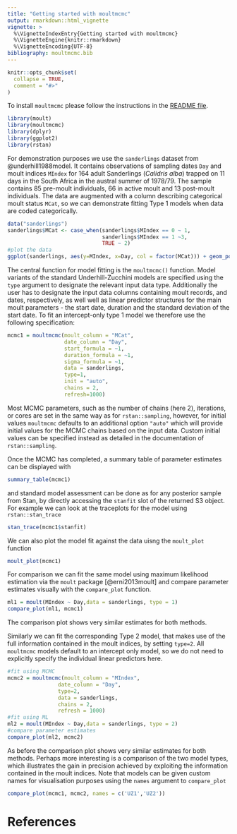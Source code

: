 ```yaml
---
title: "Getting started with moultmcmc"
output: rmarkdown::html_vignette
vignette: >
  %\VignetteIndexEntry{Getting started with moultmcmc}
  %\VignetteEngine{knitr::rmarkdown}
  %\VignetteEncoding{UTF-8}
bibliography: moultmcmc.bib
---
```


```r
knitr::opts_chunk$set(
  collapse = TRUE,
  comment = "#>"
)
```

To install `moultmcmc` please follow the instructions in the [README file](https://github.com/pboesu/moultmcmc#installation).

<!--**Note that as of January 2022 the moult package [@erni2013moult] is archived on CRAN because of an incompatibility with the upcoming R version 4.2.x. This vignette therefore relies on a patched version of the moult package for the time being. The patched version can be installed from github using the following command**-->

<!--
```r
#install patched moult package from github to avoid R CMD CHECK failures on R-devel
remotes::install_github('pboesu/moult', ref='patch_as_vector_error')
```
-->

```r
library(moult)
library(moultmcmc)
library(dplyr)
library(ggplot2)
library(rstan)
```

For demonstration purposes we use the `sanderlings` dataset from @underhill1988model. It contains observations of sampling dates `Day` and moult indices `MIndex` for 164 adult Sanderlings (*Calidris alba*) trapped on 11 days in the South Africa in the austral summer of 1978/79. The sample contains 85 pre-moult individuals, 66 in active moult and 13 post-moult individuals. The data are augmented with a column describing categorical moult status `MCat`, so we can demonstrate fitting Type 1 models when data are coded categorically.

```r
data("sanderlings")
sanderlings$MCat <- case_when(sanderlings$MIndex == 0 ~ 1,
                              sanderlings$MIndex == 1 ~3,
                              TRUE ~ 2)
#plot the data
ggplot(sanderlings, aes(y=MIndex, x=Day, col = factor(MCat))) + geom_point() +theme_classic()
```

The central function for model fitting is the `moultmcmc()` function. Model variants of the standard Underhill-Zucchini models are specified using the `type` argument to designate the relevant input data type. Additionally the user has to designate the input data columns containing moult records, and dates, respectively, as well well as linear predictor structures for the main moult parameters - the start date, duration and the standard deviation of the start date. To fit an intercept-only type 1 model we therefore use the following specification:
```r
mcmc1 = moultmcmc(moult_column = "MCat",
                  date_column = "Day",
                  start_formula = ~1,
                  duration_formula = ~1,
                  sigma_formula = ~1,
                  data = sanderlings,
                  type=1,
                  init = "auto",
                  chains = 2,
                  refresh=1000)
```
Most MCMC parameters, such as the number of chains (here 2), iterations, or cores are set in the same way as for `rstan::sampling`, however, for initial values `moultmcmc` defaults to an additional option `"auto"` which will provide initial values for the MCMC chains based on the input data. Custom initial values can be specified instead as detailed in the documentation of `rstan::sampling`.

Once the MCMC has completed, a summary table of parameter estimates can be displayed with
```r
summary_table(mcmc1)
```
and standard model assessment can be done as for any posterior sample from Stan, by directly accessing the `stanfit` slot of the returned S3 object. For example we can look at the traceplots for the model using `rstan::stan_trace`
```r
stan_trace(mcmc1$stanfit)
```
We can also plot the model fit against the data uisng the `moult_plot` function
```r
moult_plot(mcmc1)
```




For comparison we can fit the same model using maximum likelihood estimation via the `moult` package [@erni2013moult] and compare parameter estimates visually with the `compare_plot` function.
```r
ml1 = moult(MIndex ~ Day,data = sanderlings, type = 1)
compare_plot(ml1, mcmc1)
```

The comparison plot shows very similar estimates for both methods.

Similarly we can fit the corresponding Type 2 model, that makes use of the full information contained in the moult indices, by setting `type=2`. All `moultmcmc` models default to an intercept only model, so we do not need to explicitly specify the individual linear predictors here.

```r
#fit using MCMC
mcmc2 = moultmcmc(moult_column = "MIndex",
                date_column = "Day",
                type=2,
                data = sanderlings,
                chains = 2,
                refresh = 1000)
#fit using ML
ml2 = moult(MIndex ~ Day,data = sanderlings, type = 2)
#compare parameter estimates
compare_plot(ml2, mcmc2)
```

As before the comparison plot shows very similar estimates for both methods. Perhaps more interesting is a comparison of the two model types, which illustrates the gain in precision achieved by exploiting the information contained in the moult indices. Note that models can be given custom names for visualisation purposes using the `names` argument to `compare_plot`
```r
compare_plot(mcmc1, mcmc2, names = c('UZ1','UZ2'))
```

# References

